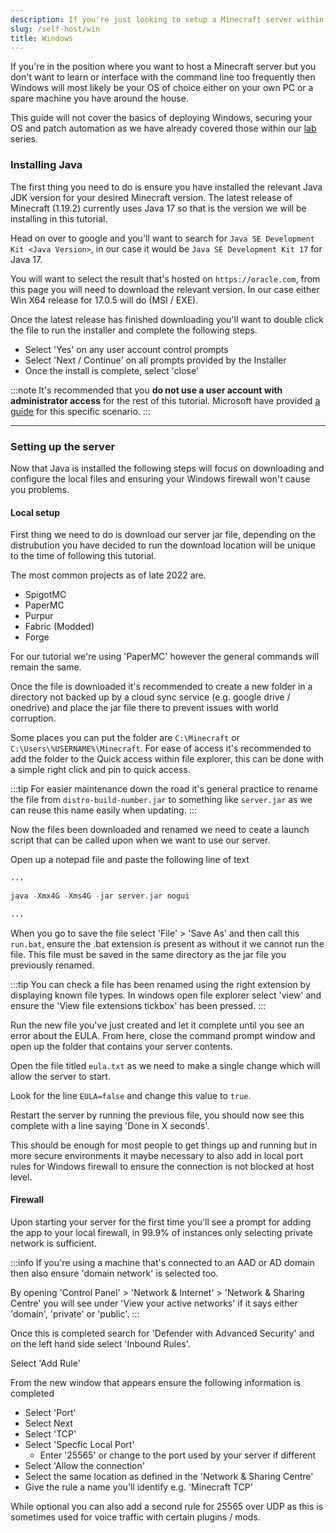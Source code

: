 ```yaml
---
description: If you're just looking to setup a Minecraft server within Windows on your own personal machine then this is the tutorial for you.
slug: /self-host/win
title: Windows
---
```


If you're in the position where you want to host a Minecraft server but you don't want to learn or interface with the command line too frequently then Windows will most likely be your OS of choice either on your own PC or a spare machine you have around the house.

This guide will not cover the basics of deploying Windows, securing your OS and patch automation as we have already covered those within our [lab](https://setup.md/guides/lab) series.

### Installing Java

The first thing you need to do is ensure you have installed the relevant Java JDK version for your desired Minecraft version. The latest release of Minecraft (1.19.2) currently uses Java 17 so that is the version we will be installing in this tutorial.

Head on over to google and you'll want to search for `Java SE Development Kit <Java Version>`, in our case it would be `Java SE Development Kit 17` for Java 17.

You will want to select the result that's hosted on `https://oracle.com`, from this page you will need to download the relevant version. In our case either Win X64 release for 17.0.5 will do (MSI / EXE).

Once the latest release has finished downloading you'll want to double click the file to run the installer and complete the following steps.

- Select 'Yes' on any user account control prompts
- Select 'Next / Continue' on all prompts provided by the Installer
- Once the install is complete, select 'close'

:::note
It's recommended that you **do not use a user account with administrator access** for the rest of this tutorial. Microsoft have provided [a guide](https://support.microsoft.com/en-us/windows/create-a-local-user-or-administrator-account-in-windows-20de74e0-ac7f-3502-a866-32915af2a34d) for this specific scenario.
:::

---

### Setting up the server 

Now that Java is installed the following steps will focus on downloading and configure the local files and ensuring your Windows firewall won't cause you problems.

#### Local setup

First thing we need to do is download our server jar file, depending on the distrubution you have decided to run the download location will be unique to the time of following this tutorial.

The most common projects as of late 2022 are.
 - SpigotMC
 - PaperMC
 - Purpur
 - Fabric (Modded)
 - Forge

For our tutorial we're using 'PaperMC' however the general commands will remain the same.

Once the file is downloaded it's recommended to create a new folder in a directory not backed up by a cloud sync service (e.g. google drive / onedrive) and place the jar file there to prevent issues with world corruption. 

Some places you can put the folder are `C:\Minecraft` or `C:\Users\%USERNAME%\Minecraft`. For ease of access it's recommended to add the folder to the Quick access within file explorer, this can be done with a simple right click and pin to quick access.

:::tip
For easier maintenance down the road it's general practice to rename the file from `distro-build-number.jar` to something like `server.jar` as we can reuse this name easily when updating.
:::

Now the files been downloaded and renamed we need to ceate a launch script that can be called upon when we want to use our server.

Open up a notepad file and paste the following line of text

```java
...

java -Xmx4G -Xms4G -jar server.jar nogui

...
```

When you go to save the file select 'File' > 'Save As' and then call this `run.bat`, ensure the .bat extension is present as without it we cannot run the file. This file must be saved in the same directory as the jar file you previously renamed.

:::tip 
You can check a file has been renamed using the right extension by displaying known file types. In windows open file explorer select 'view' and ensure the 'View file extensions tickbox' has been pressed.
:::

Run the new file you've just created and let it complete until you see an error about the EULA. From here, close the command prompt window and open up the folder that contains your server contents.

Open the file titled `eula.txt` as we need to make a single change which will allow the server to start.

Look for the line `EULA=false` and change this value to `true`.

Restart the server by running the previous file, you should now see this complete with a line saying 'Done in X seconds'.

This should be enough for most people to get things up and running but in more secure environments it maybe necessary to also add in local port rules for Windows firewall to ensure the connection is not blocked at host level.

#### Firewall

Upon starting your server for the first time you'll see a prompt for adding the app to your local firewall, in 99.9% of instances only selecting private network is sufficient.

:::info
If you're using a machine that's connected to an AAD or AD domain then also ensure 'domain network' is selected too.

By opening 'Control Panel' > 'Network & Internet' > 'Network & Sharing Centre' you will see under 'View your active networks' if it says either 'domain', 'private' or 'public'.
:::

Once this is completed search for 'Defender with Advanced Security' and on the left hand side select 'Inbound Rules'.

Select 'Add Rule'

From the new window that appears ensure the following information is completed

 - Select 'Port'
 - Select Next
 - Select 'TCP'
 - Select 'Specfic Local Port'
   - Enter '25565' or change to the port used by your server if different
- Select 'Allow the connection'
- Select the same location as defined in the 'Network & Sharing Centre'
- Give the rule a name you'll identify e.g. 'Minecraft TCP'

While optional you can also add a second rule for 25565 over UDP as this is sometimes used for voice traffic with certain plugins / mods.
